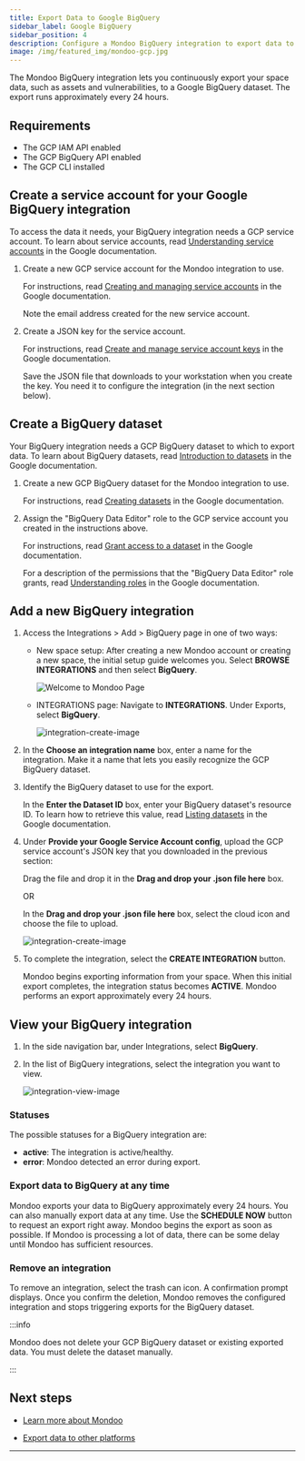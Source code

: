 ```yaml
---
title: Export Data to Google BigQuery
sidebar_label: Google BigQuery
sidebar_position: 4
description: Configure a Mondoo BigQuery integration to export data to a Google BigQuery dataset
image: /img/featured_img/mondoo-gcp.jpg
---
```


The Mondoo BigQuery integration lets you continuously export your space data, such as assets and vulnerabilities, to a Google BigQuery dataset. The export runs approximately every 24 hours.

## Requirements

- The GCP IAM API enabled
- The GCP BigQuery API enabled
- The GCP CLI installed

## Create a service account for your Google BigQuery integration

To access the data it needs, your BigQuery integration needs a GCP service account. To learn about service accounts, read [Understanding service accounts](https://cloud.google.com/iam/docs/understanding-service-accounts) in the Google documentation.

1. Create a new GCP service account for the Mondoo integration to use.

   For instructions, read [Creating and managing service accounts](https://cloud.google.com/iam/docs/creating-managing-service-accounts#iam-service-accounts-create-gcloud) in the Google documentation.

   Note the email address created for the new service account.

2. Create a JSON key for the service account.

   For instructions, read [Create and manage service account keys](https://cloud.google.com/iam/docs/creating-managing-service-account-keys#iam-service-account-keys-get-gcloud) in the Google documentation.

   Save the JSON file that downloads to your workstation when you create the key. You need it to configure the integration (in the next section below).

## Create a BigQuery dataset

Your BigQuery integration needs a GCP BigQuery dataset to which to export data. To learn about BigQuery datasets, read [Introduction to datasets](https://cloud.google.com/bigquery/docs/datasets-intro) in the Google documentation.

1. Create a new GCP BigQuery dataset for the Mondoo integration to use.

   For instructions, read [Creating datasets](https://cloud.google.com/bigquery/docs/datasets) in the Google documentation.

2. Assign the "BigQuery Data Editor" role to the GCP service account you created in the instructions above.

   For instructions, read [Grant access to a dataset](https://cloud.google.com/bigquery/docs/control-access-to-resources-iam#grant_access_to_a_dataset) in the Google documentation.

   For a description of the permissions that the "BigQuery Data Editor" role grants, read [Understanding roles](https://cloud.google.com/iam/docs/understanding-roles#bigquery-roles) in the Google documentation.

## Add a new BigQuery integration

1. Access the Integrations > Add > BigQuery page in one of two ways:

   - New space setup: After creating a new Mondoo account or creating a new space, the initial setup guide welcomes you. Select **BROWSE INTEGRATIONS** and then select **BigQuery**.

     ![Welcome to Mondoo Page](/img/platform/start/welcome_to_mondoo.png)

   - INTEGRATIONS page: Navigate to **INTEGRATIONS**. Under Exports, select **BigQuery**.

     ![integration-create-image](/img/platform/maintain/export/bigquery/add-int-bigquery-top.png)

2. In the **Choose an integration name** box, enter a name for the integration. Make it a name that lets you easily recognize the GCP BigQuery dataset.

3. Identify the BigQuery dataset to use for the export.

   In the **Enter the Dataset ID** box, enter your BigQuery dataset's resource ID. To learn how to retrieve this value, read [Listing datasets](https://cloud.google.com/bigquery/docs/listing-datasets) in the Google documentation.

4. Under **Provide your Google Service Account config**, upload the GCP service account's JSON key that you downloaded in the previous section:

   Drag the file and drop it in the **Drag and drop your .json file here** box.

   OR

   In the **Drag and drop your .json file here** box, select the cloud icon and choose the file to upload.

   ![integration-create-image](/img/platform/maintain/export/bigquery/add-int-bigquery-bottom.png)

5. To complete the integration, select the **CREATE INTEGRATION** button.

   Mondoo begins exporting information from your space. When this initial export completes, the integration status becomes **ACTIVE**. Mondoo performs an export approximately every 24 hours.

## View your BigQuery integration

1. In the side navigation bar, under Integrations, select **BigQuery**.

2. In the list of BigQuery integrations, select the integration you want to view.

   ![integration-view-image](/img/platform/maintain/export/bigquery/view-int-bigquery.png)

### Statuses

The possible statuses for a BigQuery integration are:

- **active**: The integration is active/healthy.
- **error**: Mondoo detected an error during export.

### Export data to BigQuery at any time

Mondoo exports your data to BigQuery approximately every 24 hours. You can also manually export data at any time. Use the **SCHEDULE NOW** button to request an export right away. Mondoo begins the export as soon as possible. If Mondoo is processing a lot of data, there can be some delay until Mondoo has sufficient resources.

### Remove an integration

To remove an integration, select the trash can icon. A confirmation prompt displays. Once you confirm the deletion, Mondoo removes the configured integration and stops triggering exports for the BigQuery dataset.

:::info

Mondoo does not delete your GCP BigQuery dataset or existing exported data. You must delete the dataset manually.

:::

## Next steps

- [Learn more about Mondoo](/platform/start/plat-what-is/)

- [Export data to other platforms](/platform/maintain/export/overview)

---
